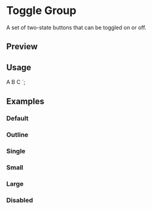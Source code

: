 

<Meta of={ToggleGroupStories} />

<RadixPrimitiveDocsButton name="toggle-group" />

# Toggle Group

A set of two-state buttons that can be toggled on or off.

## Preview

<Canvas of={ToggleGroupStories.Default} />

<Controls />

## Usage


  <ToggleGroupItem value="a">A</ToggleGroupItem>
  <ToggleGroupItem value="b">B</ToggleGroupItem>
  <ToggleGroupItem value="c">C</ToggleGroupItem>
</ToggleGroup>
`;

<Source code={importCode} language="ts" dark />
<Source code={usageCode} language="tsx" dark />

## Examples

### Default

<Canvas of={ToggleGroupStories.Default} />

### Outline

<Canvas of={ToggleGroupStories.Outline} />

### Single

<Canvas of={ToggleGroupStories.Single} />

### Small

<Canvas of={ToggleGroupStories.Small} />

### Large

<Canvas of={ToggleGroupStories.Large} />

### Disabled

<Canvas of={ToggleGroupStories.Disabled} />
